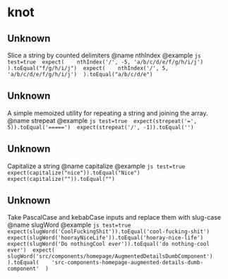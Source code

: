 # knot



## Unknown

 Slice a string by counted delimiters  @name nthIndex  @example  ```js test=true  expect(    nthIndex('/', -5, 'a/b/c/d/e/f/g/h/i/j')  ).toEqual("f/g/h/i/j")  expect(    nthIndex('/', 5, 'a/b/c/d/e/f/g/h/i/j')  ).toEqual("a/b/c/d/e")  ```


## Unknown

 A simple memoized utility for repeating a string and joining the array.  @name strepeat  @example  ```js test=true  expect(strepeat('=', 5)).toEqual('=====')  expect(strepeat('/', -1)).toEqual('')  ```


## Unknown

 Capitalize a string  @name capitalize  @example  ```js test=true  expect(capitalize("nice")).toEqual("Nice")  expect(capitalize("")).toEqual("")  ```


## Unknown

 Take PascalCase and kebabCase inputs and replace them with slug-case  @name slugWord  @example  ```js test=true  expect(slugWord('CoolFuckingShit')).toEqual('cool-fucking-shit')  expect(slugWord('hoorayNiceLife')).toEqual('hooray-nice-life')  expect(slugWord('Do nothingCool ever')).toEqual('do nothing-cool ever')  expect(    slugWord('src/components/homepage/AugmentedDetailsDumbComponent')  ).toEqual(    'src-components-homepage-augmented-details-dumb-component'  )  ```

